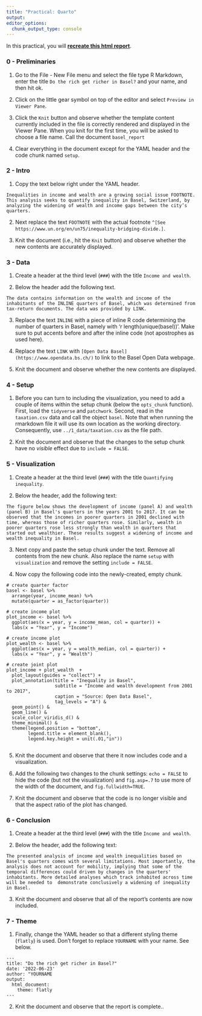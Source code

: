 ```yaml
---
title: "Practical: Quarto"
output:
editor_options:
  chunk_output_type: console
---
```


In this practical, you will [**recreate this html report**](https://therbootcamp.github.io/DataViz_2022GSERM/_sessions/markdown/Report.html).   

### 0 - Preliminaries

1. Go to the File - New File menu and select the file type R Markdown, enter the title `Do the rich get richer in Basel?` and your name, and then hit ok. 

2. Click on the little gear symbol on top of the editor and select `Preview in Viewer Pane`. 

3. Click the `Knit` button and observe whether the template content currently included in the file is correctly rendered and displayed in the Viewer Pane. When you knit for the first time, you will be asked to choose a file name. Call the document `basel_report`

4. Clear everything in the document except for the YAML header and the code chunk named `setup`.  

### 2 - Intro

1. Copy the text below right under the YAML header. 

```{}
Inequalities in income and wealth are a growing social issue FOOTNOTE. This analysis seeks to quantify inequality in Basel, Switzerland, by analyzing the widening of wealth and income gaps between the city’s quarters.
```

2. Next replace the text `FOOTNOTE` with the actual footnote `^[See https://www.un.org/en/un75/inequality-bridging-divide.]`.

3. Knit the document (i.e., hit the `Knit` button) and observe whether the new contents are accurately displayed. 

### 3 - Data

1. Create a header at the third level (`###`) with the title `Income and wealth`. 

2. Below the header add the following text. 

```{}
The data contains information on the wealth and income of the inhabitants of the INLINE quarters of Basel, which was determined from tax-return documents. The data was provided by LINK. 
```

3. Replace the text `INLINE` with a piece of inline R code determining the number of quarters in Basel, namely with 'r length(unique(basel))'. Make sure to put accents before and after the inline code (not apostrophes as used here). 

4. Replace the text `LINK` with `[Open Data Basel](https://www.opendata.bs.ch/)` to link to the Basel Open Data webpage. 

5. Knit the document and observe whether the new contents are displayed. 

### 4 - Setup

1. Before you can turn to including the visualization, you need to add a couple of items within the setup chunk (below the `opts_chunk` function). First, load the `tidyverse` and `patchwork`. Second, read in the `taxation.csv` data and call the object `basel`. Note that when running the rmarkdown file it will use its own location as the working directory. Consequently, use `../1_data/taxation.csv` as the file path. 

2. Knit the document and observe that the changes to the setup chunk have no *visible* effect due to `include = FALSE`. 

### 5 - Visualization

1. Create a header at the third level (`###`) with the title `Quantifying inequality`. 

2. Below the header, add the following text:

```{}
The figure below shows the development of income (panel A) and wealth (panel B) in Basel's quarters in the years 2001 to 2017. It can be observed that the incomes in poorer quarters in 2001 declined with time, whereas those of richer quarters rose. Similarly, wealth in poorer quarters rose less strongly than wealth in quarters that started out wealthier. These results suggest a widening of income and wealth inequality in Basel.
```

3. Next copy and paste the setup chunk under the text. Remove all contents from the new chunk. Also replace the name `setup` with `visualization` and remove the setting `include = FALSE`. 

4. Now copy the following code into the newly-created, empty chunk. 

```{}
# create quarter factor
basel <- basel %>%
  arrange(year, income_mean) %>% 
  mutate(quarter = as_factor(quarter)) 
  
# create income plot
plot_income <- basel %>% 
  ggplot(aes(x = year, y = income_mean, col = quarter)) +
  labs(x = "Year", y = "Income")

# create income plot
plot_wealth <- basel %>%
  ggplot(aes(x = year, y = wealth_median, col = quarter)) +
  labs(x = "Year", y = "Wealth")

# create joint plot
plot_income + plot_wealth  + 
  plot_layout(guides = "collect") +
  plot_annotation(title = "Inequality in Basel",
                  subtitle = "Income and wealth development from 2001 to 2017",
                  caption = "Source: Open Data Basel",
                  tag_levels = "A") & 
  geom_point() & 
  geom_line() &
  scale_color_viridis_d() &
  theme_minimal() &
  theme(legend.position = "bottom",
        legend.title = element_blank(),
        legend.key.height = unit(.01,"in"))
  
```

5. Knit the document and observe that there it now includes code and a visualization.

6. Add the following two changes to the chunk settings: `echo = FALSE` to hide the code (but not the visualization) and `fig.asp=.7` to use more of the width of the document, and `fig.fullwidth=TRUE`.

5. Knit the document and observe that the code is no longer visible and that the aspect ratio of the plot has changed.

### 6 - Conclusion

1. Create a header at the third level (`###`) with the title `Income and wealth`. 

2. Below the header, add the following text:

```{}
The presented analysis of income and wealth inequalities based on Basel's quarters comes with several limitations. Most importantly, the analysis does not account for mobility, implying that some of the temporal differences could driven by changes in the quarters' inhabitants. More detailed analyses which track inhabited across time will be needed to  demonstrate conclusively a widening of inequality in Basel.
```

3. Knit the document and observe that all of the report's contents are now included.

### 7 - Theme

1. Finally, change the YAML header so that a different styling theme (`flatly`) is used. Don't forget to replace `YOURNAME` with your name. See below.

```{}
---
title: "Do the rich get richer in Basel?"
date: '2022-06-23'
author: "YOURNAME
output: 
  html_document: 
    theme: flatly
---
```

2. Knit the document and observe that the report is complete..
